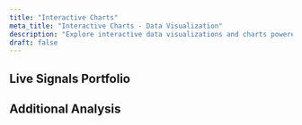 ```yaml
---
title: "Interactive Charts"
meta_title: "Interactive Charts - Data Visualization"
description: "Explore interactive data visualizations and charts powered by Plotly.js"
draft: false
---
```



<div class="grid grid-cols-1 gap-6 lg:grid-cols-2">

<ChartDisplay
  client:only="react"
  title="Bitcoin Portfolio Value Comparison"
  category="Bitcoin Performance"
  description="Multi-strategy Bitcoin trading vs buy-and-hold approach from 2014-2025. Active strategy: $1,000 → $113,312 (11,231% return)."
  chartType="portfolio-value-comparison"
/>

<ChartDisplay
  client:only="react"
  title="Bitcoin Returns Comparison"
  category="Bitcoin Performance"
  description="Daily returns comparison: multi-strategy Bitcoin trading vs passive buy-and-hold showing day-to-day percentage changes over 3,960 days of market data."
  chartType="returns-comparison"
/>

<ChartDisplay
  client:only="react"
  title="Bitcoin Portfolio Drawdown Analysis"
  category="Bitcoin Risk Analysis"
  description="Bitcoin portfolio risk analysis showing drawdown periods. Maximum drawdown: 53.23% with 839-day recovery duration."
  chartType="portfolio-drawdowns"
/>

</div>

## Live Signals Portfolio

<div class="grid grid-cols-1 gap-6 lg:grid-cols-2">

<ChartDisplay
  client:only="react"
  title="Live Signals MFE/MAE Analysis"
  category="Live Trading Risk Analysis"
  description="Risk-reward analysis focusing on Maximum Favorable Excursion (MFE) and Maximum Adverse Excursion (MAE) with portfolio equity as context. Shows potential upside vs downside exposure in live trading."
  chartType="live-signals-equity-curve"
/>

<ChartDisplay
  client:only="react"
  title="Live Signals vs Market Benchmarks"
  category="Live Trading Performance Comparison"
  description="Comparative performance analysis showing live signals portfolio against major market benchmarks: SPY (S&P 500), QQQ (Nasdaq 100), and Bitcoin. All series normalized to 100% for relative performance comparison."
  chartType="live-signals-benchmark-comparison"
/>

<ChartDisplay
  client:only="react"
  title="Live Signals Drawdown Analysis"
  category="Live Trading Risk"
  description="Live portfolio drawdown periods showing risk management during real trading. Peak drawdown of $69.23 with successful recovery to profitability."
  chartType="live-signals-drawdowns"
/>

</div>

<div class="grid grid-cols-1 gap-6 lg:grid-cols-2">

<ChartDisplay
  client:only="react"
  title="Live Signals Weekly Candlestick Chart"
  category="Live Trading Technical Analysis"
  description="Weekly OHLC candlestick view of live signals equity performance. Aggregates daily equity data into weekly candles for technical analysis."
  chartType="live-signals-weekly-candlestick"
/>

<ChartDisplay
  client:only="react"
  title="Trade PnL Waterfall Chart"
  category="Live Trading Individual Trades"
  description="Waterfall chart showing individual trade profits and losses from closed positions, sorted from highest to lowest PnL. Visualizes contribution of each trade to overall portfolio performance."
  chartType="trade-pnl-waterfall"
/>

<ChartDisplay
  client:only="react"
  title="Position Cumulative PnL Time Series"
  category="Live Trading Positions"
  description="Multi-line time series showing cumulative PnL for each position, indexed to $0 at entry date. Shows closed positions data when no open positions are available (38 completed trades)."
  chartType="open-positions-pnl-timeseries"
  positionType="auto"
/>

<ChartDisplay
  client:only="react"
  title="Position Cumulative PnL Time Series (Weekly)"
  category="Live Trading Positions"
  description="Weekly aggregated view of position PnL showing end-of-week cumulative values for each ticker. Shows closed positions data when no open positions are available, providing cleaner visualization of longer-term trends."
  chartType="open-positions-pnl-timeseries"
  timeframe="weekly"
  positionType="auto"
/>

<ChartDisplay
  client:only="react"
  title="Open Position PnL Time Series (Indexed)"
  category="Live Trading Positions"
  description="Indexed view of position PnL showing cumulative values by position bar rather than date. Shows closed positions data when no open positions are available (38 completed trades), with each bar representing sequential position progression from entry onwards."
  chartType="open-positions-pnl-timeseries"
  timeframe="daily"
  indexed={true}
  positionType="open"
/>

<ChartDisplay
  client:only="react"
  title="Closed Position PnL Performance"
  category="Live Trading Positions"
  description="Indexed view of position PnL showing cumulative values by position bar rather than date. Shows closed positions data when no open positions are available (38 completed trades), with each bar representing sequential position progression from entry onwards."
  chartType="closed-positions-pnl-timeseries"
  timeframe="daily"
  indexed={true}
  positionType="closed"
/>

</div>

## Additional Analysis

<div class="grid grid-cols-1 gap-6">

<ChartDisplay
  client:only="react"
  title="Apple Stock Reference"
  category="Reference Data"
  description="Interactive chart showing Apple stock high and low prices from July to December 2016. Data sourced from Plotly's public dataset."
  chartType="apple-stock"
/>

</div>
